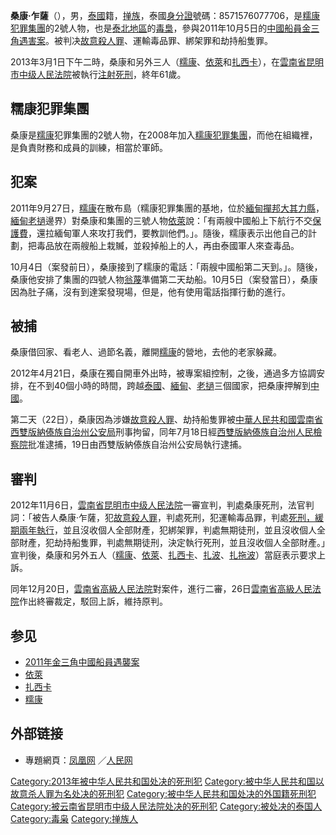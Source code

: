 '''桑康·乍薩'''（{{bd|1951年|8月6日|2013年|3月1日|catIdx=Chasa}}），男，[[泰國|泰國]]籍，[[掸族|掸族]]，泰國[[身分證|身分證]]號碼：8571576077706，是[[糯康犯罪集團|糯康犯罪集團]]的2號人物，也是[[泰北地區|泰北地區]]的[[毒梟|毒梟]]，參與2011年10月5日的[[2011年金三角中國船員遇襲案|中國船員金三角遇害案]]。被判决[[故意殺人罪|故意殺人罪]]、運輸毒品罪、綁架罪和劫持船隻罪。

2013年3月1日下午二時，桑康和另外三人（[[糯康|糯康]]、[[依萊|依萊]]和[[扎西卡|扎西卡]]），在[[雲南省昆明市中级人民法院|雲南省昆明市中级人民法院]]被執行[[注射死刑|注射死刑]]，終年61歲。

==糯康犯罪集團==
桑康是[[糯康|糯康]]犯罪集團的2號人物，在2008年加入[[糯康犯罪集團|糯康犯罪集團]]，而他在組織裡，是負責財務和成員的訓練，相當於軍師。

==犯案==

2011年9月27日，[[糯康|糯康]]在散布島（糯康犯罪集團的基地，位於[[緬甸|緬甸]][[撣邦|撣邦]][[大其力縣|大其力縣]]，[[緬甸|緬甸]][[老撾|老撾]]邊界）對桑康和集團的三號人物[[依萊|依萊]]說：「有兩艘中國船上下航行不交[[保護費|保護費]]，還拉緬甸軍人來攻打我們，要教訓他們。」。隨後，糯康表示出他自己的計劃，把毒品放在兩艘船上栽贓，並殺掉船上的人，再由泰國軍人來查毒品。

10月4日（案發前日），桑康接到了糯康的電話：「兩艘中國船第二天到。」。隨後，桑康他安排了集團的四號人物[[翁蔑|翁蔑]]準備第二天劫船。10月5日（案發當日），桑康因為肚子痛，沒有到達案發現場，但是，他有使用電話指揮行動的進行。

==被捕==

桑康借回家、看老人、過節名義，離開[[糯康|糯康]]的營地，去他的老家躲藏。

2012年4月21日，桑康在獨自開車外出時，被專案組控制，之後，通過多方協調安排，在不到40個小時的時間，跨越[[泰國|泰國]]、[[緬甸|緬甸]]、[[老撾|老撾]]三個國家，把桑康押解到[[中華人民共和國|中國]]。

第二天（22日），桑康因為涉嫌[[故意殺人罪|故意殺人罪]]、劫持船隻罪被[[中華人民共和國|中華人民共和國]][[雲南省|雲南省]][[西雙版納傣族自治州|西雙版納傣族自治州]][[公安局|公安局]]刑事拘留，同年7月18日經[[西雙版納傣族自治州|西雙版納傣族自治州]][[雲南省人民檢察院列表|人民檢察院]]批准逮捕，19日由西雙版納傣族自治州公安局執行逮捕。　

==審判==

2012年11月6日，[[雲南省昆明市中级人民法院|雲南省昆明市中级人民法院]]一審宣判，判處桑康死刑，法官判詞：「被告人桑康·乍薩，犯[[故意殺人罪|故意殺人罪]]，判處死刑，犯運輸毒品罪，判處[[死刑緩期執行|死刑，緩期兩年執行]]，並且沒收個人全部財產，犯綁架罪，判處無期徒刑，並且沒收個人全部財產，犯劫持船隻罪，判處無期徒刑，決定執行死刑，並且沒收個人全部財產。」宣判後，桑康和另外五人（[[糯康|糯康]]、[[依萊|依萊]]、[[扎西卡|扎西卡]]、[[扎波|扎波]]、[[扎拖波|扎拖波]]）當庭表示要求上訴。

同年12月20日，[[雲南省高級人民法院|雲南省高級人民法院]]對案件，進行二審，26日[[雲南省高級人民法院|雲南省高級人民法院]]作出終審裁定，駁回上訴，維持原判。

== 参见 ==
*[[2011年金三角中國船員遇襲案|2011年金三角中國船員遇襲案]]
*[[依萊|依萊]]
*[[扎西卡|扎西卡]]
*[[糯康|糯康]]

==外部链接==
*專題網頁：[http://news.ifeng.com/mainland/special/zgchuanyuanbeisha 凤凰网] {{Wayback|url=http://news.ifeng.com/mainland/special/zgchuanyuanbeisha |date=20150411201345 }}／[http://society.people.com.cn/GB/223276/203009/243003/ 人民网] {{Wayback|url=http://society.people.com.cn/GB/223276/203009/243003/ |date=20160304120219 }}

[[Category:2013年被中华人民共和国处决的死刑犯|Category:2013年被中华人民共和国处决的死刑犯]]
[[Category:被中华人民共和国以故意杀人罪为名处决的死刑犯|Category:被中华人民共和国以故意杀人罪为名处决的死刑犯]]
[[Category:被中华人民共和国处决的外国籍死刑犯|Category:被中华人民共和国处决的外国籍死刑犯]]
[[Category:被云南省昆明市中级人民法院处决的死刑犯|Category:被云南省昆明市中级人民法院处决的死刑犯]]
[[Category:被处决的泰国人|Category:被处决的泰国人]]
[[Category:毒枭|Category:毒枭]]
[[Category:掸族人|Category:掸族人]]